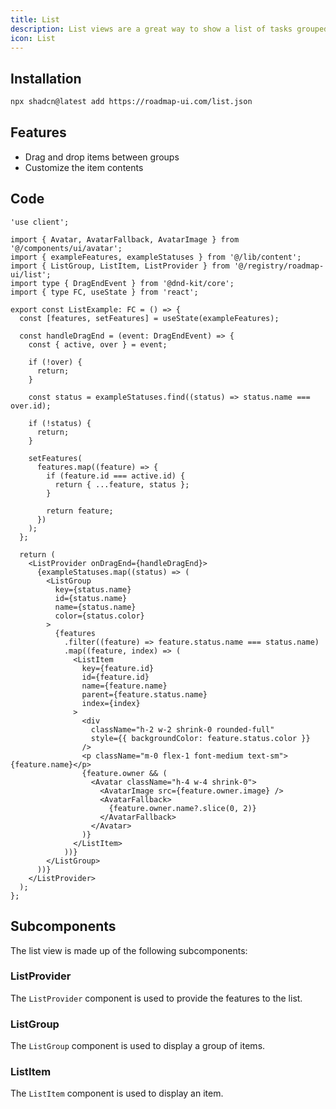 ```yaml
---
title: List
description: List views are a great way to show a list of tasks grouped by status and ranked by priority.
icon: List
---
```



<div className="not-prose w-full bg-white border rounded-xl overflow-auto" style={{ height: '32rem' }}>
  <List />
</div>

## Installation

```sh title="Terminal"
npx shadcn@latest add https://roadmap-ui.com/list.json
```

## Features

- Drag and drop items between groups
- Customize the item contents

## Code

```tsx title="list.tsx"
'use client';

import { Avatar, AvatarFallback, AvatarImage } from '@/components/ui/avatar';
import { exampleFeatures, exampleStatuses } from '@/lib/content';
import { ListGroup, ListItem, ListProvider } from '@/registry/roadmap-ui/list';
import type { DragEndEvent } from '@dnd-kit/core';
import { type FC, useState } from 'react';

export const ListExample: FC = () => {
  const [features, setFeatures] = useState(exampleFeatures);

  const handleDragEnd = (event: DragEndEvent) => {
    const { active, over } = event;

    if (!over) {
      return;
    }

    const status = exampleStatuses.find((status) => status.name === over.id);

    if (!status) {
      return;
    }

    setFeatures(
      features.map((feature) => {
        if (feature.id === active.id) {
          return { ...feature, status };
        }

        return feature;
      })
    );
  };

  return (
    <ListProvider onDragEnd={handleDragEnd}>
      {exampleStatuses.map((status) => (
        <ListGroup
          key={status.name}
          id={status.name}
          name={status.name}
          color={status.color}
        >
          {features
            .filter((feature) => feature.status.name === status.name)
            .map((feature, index) => (
              <ListItem
                key={feature.id}
                id={feature.id}
                name={feature.name}
                parent={feature.status.name}
                index={index}
              >
                <div
                  className="h-2 w-2 shrink-0 rounded-full"
                  style={{ backgroundColor: feature.status.color }}
                />
                <p className="m-0 flex-1 font-medium text-sm">{feature.name}</p>
                {feature.owner && (
                  <Avatar className="h-4 w-4 shrink-0">
                    <AvatarImage src={feature.owner.image} />
                    <AvatarFallback>
                      {feature.owner.name?.slice(0, 2)}
                    </AvatarFallback>
                  </Avatar>
                )}
              </ListItem>
            ))}
        </ListGroup>
      ))}
    </ListProvider>
  );
};
```

## Subcomponents

The list view is made up of the following subcomponents:

### ListProvider

The `ListProvider` component is used to provide the features to the list.

<AutoTypeTable path="registry/roadmap-ui/list.tsx" name="ListProviderProps" />

### ListGroup

The `ListGroup` component is used to display a group of items.

<AutoTypeTable path="registry/roadmap-ui/list.tsx" name="ListGroupProps" />

### ListItem

The `ListItem` component is used to display an item.

<AutoTypeTable path="registry/roadmap-ui/list.tsx" name="ListItemProps" />
